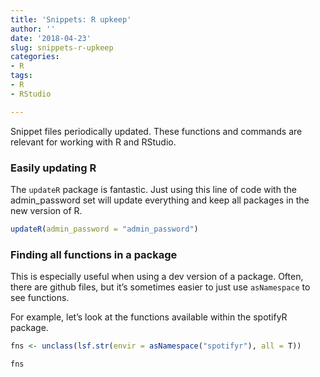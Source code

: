 ```yaml
---
title: 'Snippets: R upkeep'
author: ''
date: '2018-04-23'
slug: snippets-r-upkeep
categories: 
- R
tags:
- R
- RStudio

---
```


Snippet files periodically updated. These functions and commands are relevant for working with R and RStudio. 

### Easily updating R

The `updateR` package is fantastic. Just using this line of code with the admin_password set will update everything and keep all packages in the new version of R. 

```r
updateR(admin_password = "admin_password")
```

### Finding all functions in a package

This is especially useful when using a dev version of a package. Often, there are github files, but it's sometimes easier to just use `asNamespace` to see functions. 

For example, let's look at the functions available within the spotifyR package. 

```r
fns <- unclass(lsf.str(envir = asNamespace("spotifyr"), all = T))

fns
```






